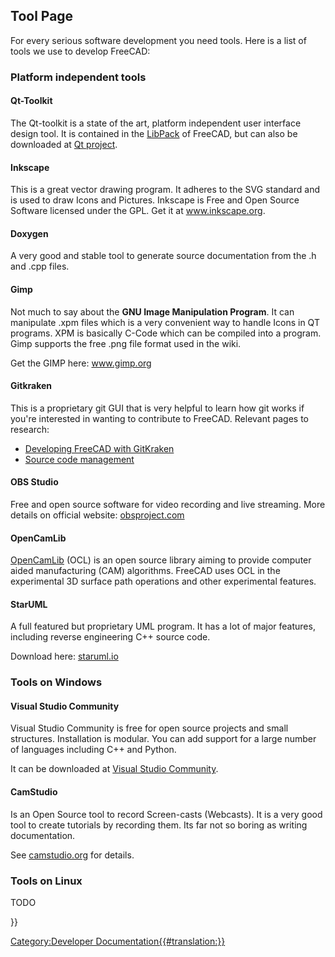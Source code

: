 <languages/>

{{Docnav
|[[Third_Party_Libraries|Third Party Libraries]]
|[[Tracker|Tracker]]
}}

{{TOCright}}

== Tool Page ==

For every serious software development you need tools. Here is a list of tools we use to develop FreeCAD:

=== Platform independent tools ===

==== Qt-Toolkit ====

The Qt-toolkit is a state of the art, platform independent user interface design tool. It is contained in the [[Third Party Libraries|LibPack]] of FreeCAD, but can also be downloaded at [https://qt-project.org/downloads Qt project].

==== Inkscape ====

This is a great vector drawing program. It adheres to the SVG standard and is used to draw Icons and Pictures. Inkscape is Free and Open Source Software licensed under the GPL. Get it at [https://inkscape.org www.inkscape.org].

==== Doxygen ====

A very good and stable tool to generate source documentation from the .h and .cpp files.

==== Gimp ====

Not much to say about the '''GNU Image Manipulation Program'''. It can manipulate .xpm files which is a very convenient way to handle Icons in QT programs. XPM is basically C-Code which can be compiled into a program. Gimp supports the free .png file format used in the wiki.

Get the GIMP here: [https://gimp.org www.gimp.org]

==== Gitkraken ====

This is a proprietary git GUI that is very helpful to learn how git works if you're interested in wanting to contribute to FreeCAD. Relevant pages to research:
* [[Developing_FreeCAD_with_GitKraken|Developing FreeCAD with GitKraken]]
* [[Source_code_management|Source code management]]

==== OBS Studio ====

Free and open source software for video recording and live streaming. More details on official website: [https://obsproject.com/ obsproject.com]

==== OpenCamLib ====

[[OpenCamLib|OpenCamLib]] (OCL) is an open source library aiming to provide computer aided manufacturing (CAM) algorithms. FreeCAD uses OCL in the experimental 3D surface path operations and other experimental features. 

==== StarUML ====

A full featured but proprietary UML program. It has a lot of major features, including reverse engineering C++ source code.

Download here: [https://staruml.io staruml.io]

=== Tools on Windows ===

==== Visual Studio Community ====

Visual Studio Community is free for open source projects and small structures. Installation is modular. You can add support for a large number of languages including C++ and Python.

It can be downloaded at [https://visualstudio.microsoft.com/fr/vs/community Visual Studio Community].

==== CamStudio ====

Is an Open Source tool to record Screen-casts (Webcasts). It is a very good tool to create tutorials by recording them. Its far not so boring as writing documentation.

See [https://camstudio.org camstudio.org] for details.

=== Tools on Linux ===

TODO


{{Docnav
|[[Third_Party_Libraries|Third Party Libraries]]
|[[Tracker|Tracker]]
}}

{{Userdocnavi{{#translation:}}}}
[[Category:Developer Documentation{{#translation:}}]]
{{clear}}